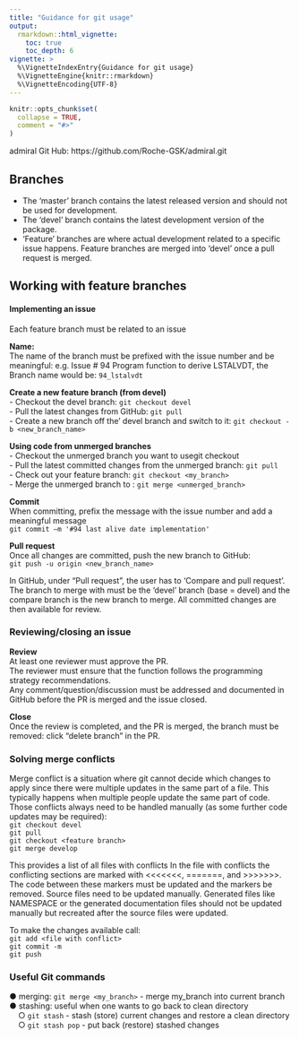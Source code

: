 ```yaml
---
title: "Guidance for git usage"
output: 
  rmarkdown::html_vignette:
    toc: true
    toc_depth: 6
vignette: >
  %\VignetteIndexEntry{Guidance for git usage}
  %\VignetteEngine{knitr::rmarkdown}
  %\VignetteEncoding{UTF-8}
---
```


```r
knitr::opts_chunk$set(
  collapse = TRUE,
  comment = "#>"
)
```

admiral Git Hub: https://github.com/Roche-GSK/admiral.git

## Branches

-	The ‘master’ branch contains the latest released version and should not be used for development.
-	The ‘devel’ branch contains the latest development version of the package.
-	‘Feature’ branches are where actual development related to a specific issue happens. Feature branches are merged into ‘devel’ once a pull request is merged.

## Working with feature branches

#### Implementing an issue
Each feature branch must be related to an issue

**Name:**  
The name of the branch must be prefixed with the issue number and be meaningful: e.g. Issue # 94 Program function to derive LSTALVDT, the Branch name would be: `94_lstalvdt`

**Create a new feature branch (from devel)**  
-	Checkout the devel branch: `git checkout devel`  
-	Pull the latest changes from GitHub: `git pull`  
-	Create a new branch off the’ devel branch and switch to it: `git checkout -b <new_branch_name>`

**Using code from unmerged branches**  
-	Checkout the unmerged branch you want to usegit checkout <unmerged_branch>  
-	 Pull the latest committed changes from the unmerged branch: `git pull`  
-	Check out your feature branch: `git checkout <my_branch>`  
-	Merge the unmerged branch to <my_branch>: `git merge <unmerged_branch>`

**Commit**  
When committing, prefix the message with the issue number and add a meaningful message  
`git commit –m '#94 last alive date implementation'`

**Pull request**  
Once all changes are committed, push the new branch to GitHub:  
`git push -u origin <new_branch_name>`  
  
In GitHub, under “Pull request”, the user has to ‘Compare and pull request’. The branch to merge with must be the ‘devel’ branch (base = devel) and the compare branch is the new branch to merge. All committed changes are then available for review.

### Reviewing/closing an issue

**Review**  
At least one reviewer must approve the PR.  
The reviewer must ensure that the function follows the programming strategy recommendations.  
Any comment/question/discussion must be addressed and documented in GitHub before the PR is merged and the issue closed.

**Close**  
Once the review is completed, and the PR is merged,  the branch must be removed: click “delete branch” in the PR.

### Solving merge conflicts
Merge conflict is a situation where git cannot decide which changes to apply since there were multiple updates in the same part of a file. This typically happens when multiple people update the same part of code. Those conflicts always need to be handled manually (as some further code updates may be required):  
`git checkout devel`  
`git pull`  
`git checkout <feature branch>`  
`git merge develop`  
  
This provides a list of all files with conflicts In the file with conflicts the conflicting sections are marked with <<<<<<<, =======, and >>>>>>>. The code between these markers must be updated and the markers be removed. Source files need to be updated manually. Generated files like NAMESPACE or the generated documentation files should not be updated manually but recreated after the source files were updated.  
  
To make the changes available call:  
`git add <file with conflict>`  
`git commit -m`  
`git push`  

### Useful Git commands

●	merging: `git merge <my_branch>` - merge my_branch into current branch  
●	stashing: useful when one wants to go back to clean directory  
&nbsp; &nbsp; ○	`git stash` - stash (store) current changes and restore a clean directory  
&nbsp; &nbsp; ○	`git stash pop` - put back (restore) stashed changes  

